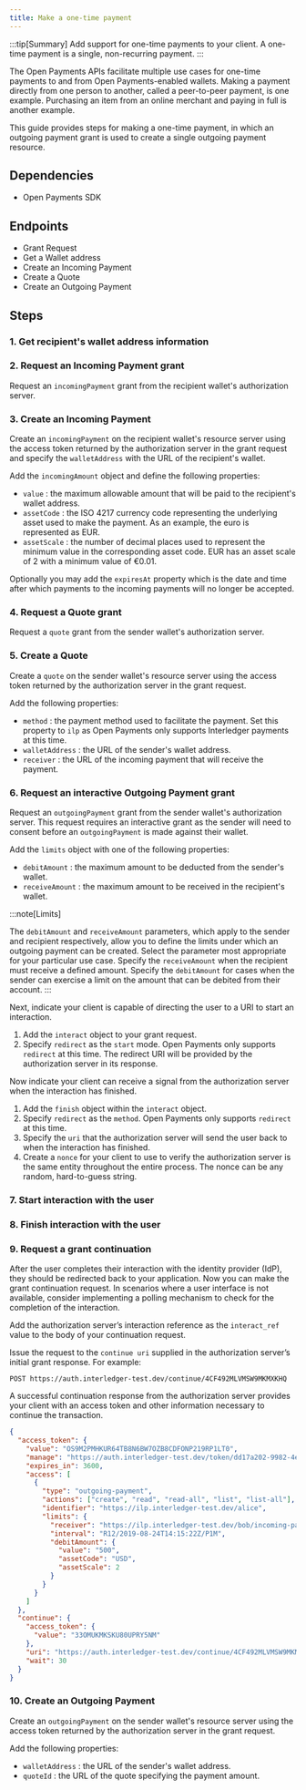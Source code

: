 ```yaml
---
title: Make a one-time payment
---
```



:::tip[Summary]
Add support for one-time payments to your client. A one-time payment is a single, non-recurring payment.
:::

The Open Payments APIs facilitate multiple use cases for one-time payments to and from Open Payments-enabled wallets. Making a payment directly from one person to another, called a peer-to-peer payment, is one example. Purchasing an item from an online merchant and paying in full is another example.

This guide provides steps for making a one-time payment, in which an outgoing payment grant is used to create a single outgoing payment resource.

## Dependencies

- <LinkOut href='https://github.com/interledger/open-payments/tree/main/packages/open-payments'>
    Open Payments SDK
  </LinkOut>

<HttpSig />

## Endpoints

- <LinkOut href='https://openpayments.dev/apis/auth-server/operations/post-request/'>
    Grant Request
  </LinkOut>
- <LinkOut href='https://openpayments.dev/apis/wallet-address-server/operations/get-wallet-address/'>
    Get a Wallet address
  </LinkOut>
- <LinkOut href='https://openpayments.dev/apis/resource-server/operations/create-incoming-payment/'>
    Create an Incoming Payment
  </LinkOut>
- <LinkOut href='https://openpayments.dev/apis/resource-server/operations/create-quote/'>
    Create a Quote
  </LinkOut>
- <LinkOut href='https://openpayments.dev/apis/resource-server/operations/create-outgoing-payment/'>
    Create an Outgoing Payment
  </LinkOut>

<Tabs>
<TabItem label='TypeScript'>
<Ts />

## Steps

### 1. Get recipient's wallet address information

<ChunkedSnippet
  source='https://raw.githubusercontent.com/interledger/open-payments-snippets/main/grant/grant-outgoing-payment.ts'
  chunk='3'
/>

### 2. Request an Incoming Payment grant

Request an `incomingPayment` grant from the recipient wallet's authorization server.

<ChunkedSnippet
  source='https://raw.githubusercontent.com/interledger/open-payments-snippets/main/grant/grant-incoming-payment.ts'
  chunk='4'
/>

### 3. Create an Incoming Payment

Create an `incomingPayment` on the recipient wallet's resource server using the access token returned by the authorization server in the grant request and specify the `walletAddress` with the URL of the recipient's wallet.

Add the `incomingAmount` object and define the following properties:

- `value` : the maximum allowable amount that will be paid to the recipient's wallet address.
- `assetCode` : the ISO 4217 currency code representing the underlying asset used to make the payment. As an example, the euro is represented as EUR.
- `assetScale` : the number of decimal places used to represent the minimum value in the corresponding asset code. EUR has an asset scale of 2 with a minimum value of €0.01.

Optionally you may add the `expiresAt` property which is the date and time after which payments to the incoming payments will no longer be accepted.

<ChunkedSnippet
  source='https://raw.githubusercontent.com/interledger/open-payments-snippets/main/incoming-payment/incoming-payment-create.ts'
  chunk='3'
/>

### 4. Request a Quote grant

Request a `quote` grant from the sender wallet's authorization server.

<ChunkedSnippet
  source='https://raw.githubusercontent.com/interledger/open-payments-snippets/main/grant/grant-quote.ts'
  chunk='4'
/>

### 5. Create a Quote

Create a `quote` on the sender wallet's resource server using the access token returned by the authorization server in the grant request.

Add the following properties:

- `method` : the payment method used to facilitate the payment. Set this property to `ilp` as Open Payments only supports <LinkOut href='https://interledger.org'>Interledger</LinkOut> payments at this time.
- `walletAddress` : the URL of the sender's wallet address.
- `receiver` : the URL of the incoming payment that will receive the payment.

<ChunkedSnippet
  source='https://raw.githubusercontent.com/interledger/open-payments-snippets/main/quote/quote-create.ts'
  chunk='3'
/>

### 6. Request an interactive Outgoing Payment grant

Request an `outgoingPayment` grant from the sender wallet's authorization server. This request requires an interactive grant as the sender will need to consent before an `outgoingPayment` is made against their wallet.

Add the `limits` object with one of the following properties:

- `debitAmount` : the maximum amount to be deducted from the sender's wallet.
- `receiveAmount` : the maximum amount to be received in the recipient's wallet.

:::note[Limits]

The `debitAmount` and `receiveAmount` parameters, which apply to the sender and recipient respectively, allow you to define the limits under which an outgoing payment can be created. Select the parameter most appropriate for your particular use case. Specify the `receiveAmount` when the recipient must receive a defined amount. Specify the `debitAmount` for cases when the sender can exercise a limit on the amount that can be debited from their account.
:::

Next, indicate your client is capable of directing the user to a URI to start an interaction.

1. Add the `interact` object to your grant request.
2. Specify `redirect` as the `start` mode. Open Payments only supports `redirect` at this time. The redirect URI will be provided by the authorization server in its response.

Now indicate your client can receive a signal from the authorization server when the interaction has finished.

1. Add the `finish` object within the `interact` object.
2. Specify `redirect` as the `method`. Open Payments only supports `redirect` at this time.
3. Specify the `uri` that the authorization server will send the user back to when the interaction has finished.
4. Create a `nonce` for your client to use to verify the authorization server is the same entity throughout the entire process. The nonce can be any random, hard-to-guess string.

<ChunkedSnippet
  source='https://raw.githubusercontent.com/interledger/open-payments-snippets/main/grant/grant-outgoing-payment.ts'
  chunk='4'
/>

<ChunkedSnippet
  source='https://raw.githubusercontent.com/interledger/open-payments-snippets/main/grant/grant-outgoing-payment.ts'
  chunk='5'
/>

### 7. Start interaction with the user

<StartInteraction />

### 8. Finish interaction with the user

<FinishInteraction />

### 9. Request a grant continuation

After the user completes their interaction with the identity provider (IdP), they should be redirected back to your application. Now you can make the grant continuation request. In scenarios where a user interface is not available, consider implementing a polling mechanism to check for the completion of the interaction.

Add the authorization server’s interaction reference as the `interact_ref` value to the body of your continuation request.

<ChunkedSnippet
  source='https://raw.githubusercontent.com/interledger/open-payments-snippets/main/grant/grant-continuation.ts'
  chunk='3'
/>

Issue the request to the `continue uri` supplied in the authorization server’s initial grant response. For example:

`POST https://auth.interledger-test.dev/continue/4CF492MLVMSW9MKMXKHQ`

A successful continuation response from the authorization server provides your client with an access token and other information necessary to continue the transaction.

```json title="Example response" wrap
{
  "access_token": {
    "value": "OS9M2PMHKUR64TB8N6BW7OZB8CDFONP219RP1LT0",
    "manage": "https://auth.interledger-test.dev/token/dd17a202-9982-4ed9-ae31-564947fb6379",
    "expires_in": 3600,
    "access": [
      {
        "type": "outgoing-payment",
        "actions": ["create", "read", "read-all", "list", "list-all"],
        "identifier": "https://ilp.interledger-test.dev/alice",
        "limits": {
          "receiver": "https://ilp.interledger-test.dev/bob/incoming-payments/48884225-b393-4872-90de-1b737e2491c2",
          "interval": "R12/2019-08-24T14:15:22Z/P1M",
          "debitAmount": {
            "value": "500",
            "assetCode": "USD",
            "assetScale": 2
          }
        }
      }
    ]
  },
  "continue": {
    "access_token": {
      "value": "33OMUKMKSKU80UPRY5NM"
    },
    "uri": "https://auth.interledger-test.dev/continue/4CF492MLVMSW9MKMXKHQ",
    "wait": 30
  }
}
```

### 10. Create an Outgoing Payment

Create an `outgoingPayment` on the sender wallet's resource server using the access token returned by the authorization server in the grant request.

Add the following properties:

- `walletAddress` : the URL of the sender's wallet address.
- `quoteId` : the URL of the quote specifying the payment amount.

<ChunkedSnippet
  source='https://raw.githubusercontent.com/interledger/open-payments-snippets/main/outgoing-payment/outgoing-payment-create.ts'
  chunk='3'
/>

</TabItem>
</Tabs>
